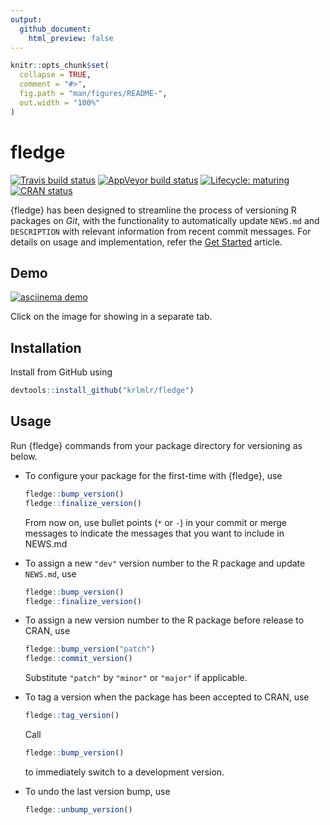 ```yaml
---
output:
  github_document:
    html_preview: false
---
```


<!-- README.md is generated from README.Rmd. Please edit that file -->

```r
knitr::opts_chunk$set(
  collapse = TRUE,
  comment = "#>",
  fig.path = "man/figures/README-",
  out.width = "100%"
)
```
# fledge

<!-- badges: start -->
[![Travis build status](https://travis-ci.org/krlmlr/fledge.svg?branch=master)](https://travis-ci.org/krlmlr/fledge)
[![AppVeyor build status](https://ci.appveyor.com/api/projects/status/github/krlmlr/fledge?branch=master&svg=true)](https://ci.appveyor.com/project/krlmlr/fledge)
[![Lifecycle: maturing](https://img.shields.io/badge/lifecycle-maturing-blue.svg)](https://www.tidyverse.org/lifecycle/#maturing)
[![CRAN status](https://www.r-pkg.org/badges/version/fledge)](https://cran.r-project.org/package=fledge)
<!-- badges: end -->

{fledge} has been designed to streamline the process of versioning R packages on _Git_, with the functionality to automatically update `NEWS.md` and `DESCRIPTION` with relevant information from recent commit messages.
For details on usage and implementation, refer the [Get Started](https://krlmlr.github.io/fledge/articles/fledge.html) article.

## Demo

[![asciinema demo](https://github.com/krlmlr/fledge/raw/master/readme/demo.gif)](https://asciinema.org/a/173876)

Click on the image for showing in a separate tab.

## Installation

Install from GitHub using

```r
devtools::install_github("krlmlr/fledge")
```

## Usage

Run {fledge} commands from your package directory for versioning as below.

* To configure your package for the first-time with {fledge}, use

    ```r
    fledge::bump_version()
    fledge::finalize_version()
    ```

    From now on, use bullet points (`*` or `-`) in your commit or merge messages to indicate the messages that you want to include in NEWS.md

* To assign a new `"dev"` version number to the R package and update `NEWS.md`, use

    ```r
    fledge::bump_version()
    fledge::finalize_version()
    ```

* To assign a new version number to the R package before release to CRAN, use

    ```r
    fledge::bump_version("patch")
    fledge::commit_version()
    ```

    Substitute `"patch"` by `"minor"` or `"major"` if applicable.

* To tag a version when the package has been accepted to CRAN, use

    ```r
    fledge::tag_version()
    ```
    
    Call 
    
    ```r
    fledge::bump_version()
    ```
    
    to immediately switch to a development version.

* To undo the last version bump, use

    ```r
    fledge::unbump_version()
    ```

